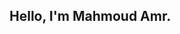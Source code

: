 ## Hello, I'm Mahmoud Amr.

<!-- I'm creating noice web experiences for the next generation of consumer-facing companies -->
